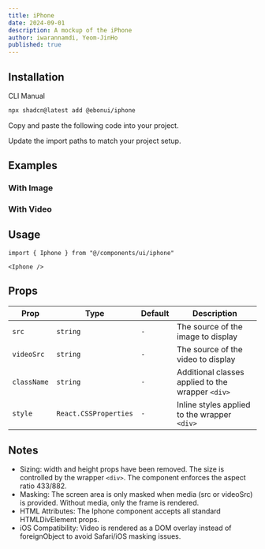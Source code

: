 ```yaml
---
title: iPhone
date: 2024-09-01
description: A mockup of the iPhone
author: iwarannamdi, Yeom-JinHo
published: true
---
```


<ComponentPreview name="iphone-demo" />

## Installation

<Tabs defaultValue="cli">

<TabsList>
  <TabsTrigger value="cli">CLI</TabsTrigger>
  <TabsTrigger value="manual">Manual</TabsTrigger>
</TabsList>
<TabsContent value="cli">

```bash
npx shadcn@latest add @ebonui/iphone
```

</TabsContent>

<TabsContent value="manual">

<Steps>

<Step>Copy and paste the following code into your project.</Step>

<ComponentSource name="iphone" />

<Step>Update the import paths to match your project setup.</Step>

</Steps>

</TabsContent>

</Tabs>

## Examples

### With Image

<ComponentPreview name="iphone-demo-2" />

### With Video

<ComponentPreview name="iphone-demo-3" />

## Usage

```tsx showLineNumbers
import { Iphone } from "@/components/ui/iphone"
```

```tsx showLineNumbers
<Iphone />
```

## Props

| Prop        | Type                  | Default | Description                                       |
| ----------- | --------------------- | ------- | ------------------------------------------------- |
| `src`       | `string`              | `-`     | The source of the image to display                |
| `videoSrc`  | `string`              | `-`     | The source of the video to display                |
| `className` | `string`              | `-`     | Additional classes applied to the wrapper `<div>` |
| `style`     | `React.CSSProperties` | `-`     | Inline styles applied to the wrapper `<div>`      |

## Notes

- Sizing: width and height props have been removed. The size is controlled by the wrapper `<div>`. The component enforces the aspect ratio 433/882.
- Masking: The screen area is only masked when media (src or videoSrc) is provided. Without media, only the frame is rendered.
- HTML Attributes: The Iphone component accepts all standard HTMLDivElement props.
- iOS Compatibility: Video is rendered as a DOM overlay instead of foreignObject to avoid Safari/iOS masking issues.
